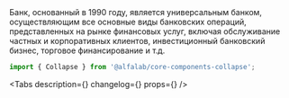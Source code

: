 

<Meta title='Components/Collapse' component={Collapse} />

<!-- Canvas -->

<Story name='Collapse'>
    <Collapse collapsedLabel='Подробнее' expandedLabel='Скрыть' isExpanded={true}>
        Банк, основанный в 1990 году, является универсальным банком, осуществляющим все основные
        виды банковских операций, представленных на рынке финансовых услуг, включая обслуживание
        частных и корпоративных клиентов, инвестиционный банковский бизнес, торговое финансирование
        и т.д.
    </Collapse>
</Story>

<!-- Docs -->

<ComponentHeader name='Collapse' version={version} package='@alfalab/core-components-collapse' />

```jsx
import { Collapse } from '@alfalab/core-components-collapse';
```

<Tabs
    description={<Description />}
    changelog={<Changelog />}
    props={<ArgsTable of={CollapseTS} />}
/>
